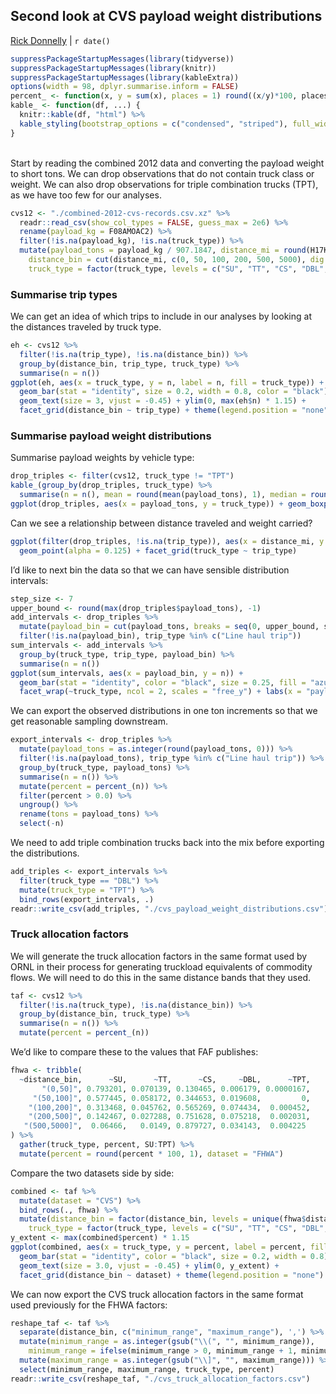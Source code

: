 ## Second look at CVS payload weight distributions
[Rick Donnelly](mailto:rick.donnelly@gmail.com) | `r date()`
```r
suppressPackageStartupMessages(library(tidyverse))
suppressPackageStartupMessages(library(knitr))
suppressPackageStartupMessages(library(kableExtra))
options(width = 98, dplyr.summarise.inform = FALSE)
percent_ <- function(x, y = sum(x), places = 1) round((x/y)*100, places)
kable_ <- function(df, ...) {
  knitr::kable(df, "html") %>%
  kable_styling(bootstrap_options = c("condensed", "striped"), full_width = FALSE, font_size = 13)
}
```

<br>
Start by reading the combined 2012 data and converting the payload weight to short tons. We can drop observations that do not contain truck class or weight. We can also drop observations for triple combination trucks (TPT), as we have too few for our analyses.
```r
cvs12 <- "./combined-2012-cvs-records.csv.xz" %>%
  readr::read_csv(show_col_types = FALSE, guess_max = 2e6) %>%
  rename(payload_kg = F08AMOAC2) %>%
  filter(!is.na(payload_kg), !is.na(truck_type)) %>%
  mutate(payload_tons = payload_kg / 907.1847, distance_mi = round(H17KMTOT * 0.621371, 0),
    distance_bin = cut(distance_mi, c(0, 50, 100, 200, 500, 5000), dig.lab = 5),
    truck_type = factor(truck_type, levels = c("SU", "TT", "CS", "DBL", "TPT")))
```

### Summarise trip types

We can get an idea of which trips to include in our analyses by looking at the distances traveled by truck type.
```r
eh <- cvs12 %>%
  filter(!is.na(trip_type), !is.na(distance_bin)) %>%
  group_by(distance_bin, trip_type, truck_type) %>%
  summarise(n = n())
ggplot(eh, aes(x = truck_type, y = n, label = n, fill = truck_type)) +
  geom_bar(stat = "identity", size = 0.2, width = 0.8, color = "black") +
  geom_text(size = 3, vjust = -0.45) + ylim(0, max(eh$n) * 1.15) +
  facet_grid(distance_bin ~ trip_type) + theme(legend.position = "none")
```

### Summarise payload weight distributions

Summarise payload weights by vehicle type:
```r
drop_triples <- filter(cvs12, truck_type != "TPT")
kable_(group_by(drop_triples, truck_type) %>%
  summarise(n = n(), mean = round(mean(payload_tons), 1), median = round(median(payload_tons), 1)))
ggplot(drop_triples, aes(x = payload_tons, y = truck_type)) + geom_boxplot()
```

Can we see a relationship between distance traveled and weight carried?
```r
ggplot(filter(drop_triples, !is.na(trip_type)), aes(x = distance_mi, y = payload_tons)) +
  geom_point(alpha = 0.125) + facet_grid(truck_type ~ trip_type)
```

I'd like to next bin the data so that we can have sensible distribution intervals:
```r
step_size <- 7
upper_bound <- round(max(drop_triples$payload_tons), -1)
add_intervals <- drop_triples %>%
  mutate(payload_bin = cut(payload_tons, breaks = seq(0, upper_bound, step_size))) %>%
  filter(!is.na(payload_bin), trip_type %in% c("Line haul trip"))
sum_intervals <- add_intervals %>%
  group_by(truck_type, trip_type, payload_bin) %>%
  summarise(n = n())
ggplot(sum_intervals, aes(x = payload_bin, y = n)) +
  geom_bar(stat = "identity", color = "black", size = 0.25, fill = "azure", width = 0.85) +
  facet_wrap(~truck_type, ncol = 2, scales = "free_y") + labs(x = "payload (tons)", y = "observations")
```

We can export the observed distributions in one ton increments so that we get reasonable sampling downstream.
```r
export_intervals <- drop_triples %>%
  mutate(payload_tons = as.integer(round(payload_tons, 0))) %>%
  filter(!is.na(payload_tons), trip_type %in% c("Line haul trip")) %>%
  group_by(truck_type, payload_tons) %>%
  summarise(n = n()) %>%
  mutate(percent = percent_(n)) %>%
  filter(percent > 0.0) %>%
  ungroup() %>%
  rename(tons = payload_tons) %>%
  select(-n)
```

We need to add triple combination trucks back into the mix before exporting the distributions.
```r
add_triples <- export_intervals %>%
  filter(truck_type == "DBL") %>%
  mutate(truck_type = "TPT") %>%
  bind_rows(export_intervals, .)
readr::write_csv(add_triples, "./cvs_payload_weight_distributions.csv")
```

### Truck allocation factors

We will generate the truck allocation factors in the same format used by ORNL in their process for generating truckload equivalents of commodity flows. We will need to do this in the same distance bands that they used.
```r
taf <- cvs12 %>%
  filter(!is.na(truck_type), !is.na(distance_bin)) %>%
  group_by(distance_bin, truck_type) %>%
  summarise(n = n()) %>%
  mutate(percent = percent_(n))
```

We'd like to compare these to the values that FAF publishes:
```r
fhwa <- tribble(
  ~distance_bin,      ~SU,      ~TT,      ~CS,     ~DBL,      ~TPT,
       "(0,50]", 0.793201, 0.070139, 0.130465, 0.006179, 0.0000167,
     "(50,100]", 0.577445, 0.058172, 0.344653, 0.019608,         0,
    "(100,200]", 0.313468, 0.045762, 0.565269, 0.074434,  0.000452,
    "(200,500]", 0.142467, 0.027288, 0.751628, 0.075218,  0.002031,
   "(500,5000]",  0.06466,   0.0149, 0.879727, 0.034143,  0.004225
) %>%
  gather(truck_type, percent, SU:TPT) %>%
  mutate(percent = round(percent * 100, 1), dataset = "FHWA")
```

Compare the two datasets side by side:
```r
combined <- taf %>%
  mutate(dataset = "CVS") %>%
  bind_rows(., fhwa) %>%
  mutate(distance_bin = factor(distance_bin, levels = unique(fhwa$distance_bin)),
    truck_type = factor(truck_type, levels = c("SU", "TT", "CS", "DBL", "TPT")))
y_extent <- max(combined$percent) * 1.15
ggplot(combined, aes(x = truck_type, y = percent, label = percent, fill = truck_type)) +
  geom_bar(stat = "identity", color = "black", size = 0.2, width = 0.8) +
  geom_text(size = 3.0, vjust = -0.45) + ylim(0, y_extent) +
  facet_grid(distance_bin ~ dataset) + theme(legend.position = "none")
```

We can now export the CVS truck allocation factors in the same format used previously for the FHWA factors:
```r
reshape_taf <- taf %>%
  separate(distance_bin, c("minimum_range", "maximum_range"), ',') %>%
  mutate(minimum_range = as.integer(gsub("\\(", "", minimum_range)),
    minimum_range = ifelse(minimum_range > 0, minimum_range + 1, minimum_range)) %>%
  mutate(maximum_range = as.integer(gsub("\\]", "", maximum_range))) %>%
  select(minimum_range, maximum_range, truck_type, percent)
readr::write_csv(reshape_taf, "./cvs_truck_allocation_factors.csv")
```